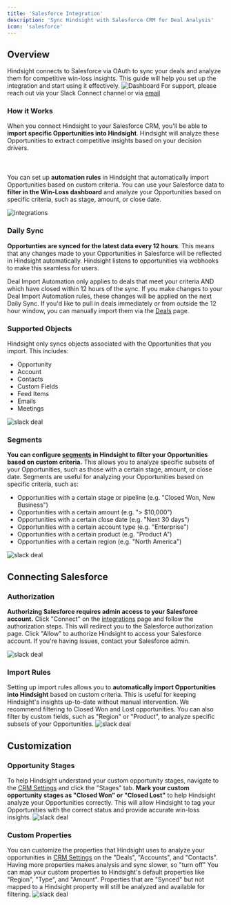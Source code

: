 ```yaml
---
title: 'Salesforce Integration'
description: 'Sync Hindsight with Salesforce CRM for Deal Analysis'
icon: 'salesforce'
---
```



## Overview
Hindsight connects to Salesforce via OAuth to sync your deals and analyze them for competitive win-loss insights. This guide will help you set up the integration and start using it effectively.
<img alt="Dashboard" classname="block" src="/images/win-loss-dashboard.png" />
For support, please reach out via your Slack Connect channel or via [email](mailto:support@usehindsight.com)

### How it Works
When you connect Hindsight to your Salesforce CRM, you'll be able to **import specific Opportunities into Hindsight**. Hindsight will analyze these Opportunities to extract competitive insights based on your decision drivers.
<br></br><br></br>You can set up **automation rules** in Hindsight that automatically import Opportunities based on custom criteria. You can use your Salesforce data to **filter in the Win-Loss dashboard** and analyze your Opportunities based on specific criteria, such as stage, amount, or close date.

<img alt="integrations" classname="block" src="/images/integrations.png" />

### Daily Sync
**Opportunties are synced for the latest data every 12 hours**. This means that any changes made to your Opportunities in Salesforce will be reflected in Hindsight automatically.
Hindsight listens to opportunities via webhooks to make this seamless for users.

Deal Import Automation only applies to deals that meet your criteria AND which have closed within 12 hours of the sync.
If you make changes to your Deal Import Automation rules, these changes will be applied on the next Daily Sync. 
If you'd like to pull in deals immediately or from outside the 12 hour window, you can manually import them via the [Deals](https://app.usehindsight.com/deals) page.

### Supported Objects
Hindsight only syncs objects associated with the Opportunities that you import. This includes:
- Opportunity
- Account
- Contacts
- Custom Fields
- Feed Items
- Emails
- Meetings

<img alt="slack deal" classname="block" src="/images/salesforce/salesforce-deal-sync.png" />

### Segments
**You can configure [segments](https://app.usehindsight.com/settings/segments) in Hindsight to filter your Opportunities based on custom criteria.** This allows you to analyze specific subsets of your Opportunities, such as those with a certain stage, amount, or close date.
Segments are useful for analyzing your Opportunities based on specific criteria, such as:
- Opportunities with a certain stage or pipeline (e.g. "Closed Won, New Business")
- Opportunities with a certain amount (e.g. "> $10,000")
- Opportunities with a certain close date (e.g. "Next 30 days")
- Opportunities with a certain account type (e.g. "Enterprise")
- Opportunities with a certain product (e.g. "Product A")
- Opportunities with a certain region (e.g. "North America")

<img alt="slack deal" classname="block" src="/images/salesforce/salesforce-segments.png" />


## Connecting Salesforce
### Authorization
**Authorizing Salesforce requires admin access to your Salesforce account.** Click "Connect" on the [integrations](https://app.usehindsight.com/settings/integrations) page and follow the authorization steps.
This will redirect you to the Salesforce authorization page. Click "Allow" to authorize Hindsight to access your Salesforce account. If you're having issues, contact your Salesforce admin.

<img alt="slack deal" classname="block" src="/images/salesforce/salesforce-auth.png" />

### Import Rules
Setting up import rules allows you to **automatically import Opportunities into Hindsight** based on custom criteria. This is useful for keeping Hindsight's insights up-to-date without manual intervention.
We recommend filtering to Closed Won and Lost opportunities. You can also filter by custom fields, such as "Region" or "Product", to analyze specific subsets of your Opportunities.
<img alt="slack deal" classname="block" src="/images/salesforce/salesforce-import-auto.png" />


## Customization

### Opportunity Stages
To help Hindsight understand your custom opportunity stages, navigate to the [CRM Settings](https://app.usehindsight.com/settings/properties) and click the "Stages" tab.
**Mark your custom opportunity stages as "Closed Won" or "Closed Lost"** to help Hindsight analyze your Opportunities correctly. This will allow Hindsight to tag your Opportunities with the correct status and provide accurate win-loss insights.
<img alt="slack deal" classname="block" src="/images/salesforce/salesforce-stages.png" />


### Custom Properties
You can customize the properties that Hindsight uses to analyze your opportunities in [CRM Settings](https://app.usehindsight.com/settings/properties) on the "Deals", "Accounts", and "Contacts". Having more properties makes analysis and sync slower, so "turn off"
You can map your custom properties to Hindsight's default properties like "Region", "Type", and "Amount". Properties that are "Synced" but not mapped to a Hindsight property will still be analyzed and available for filtering.
<img alt="slack deal" classname="block" src="/images/salesforce/salesforce-custom-properties.png" />